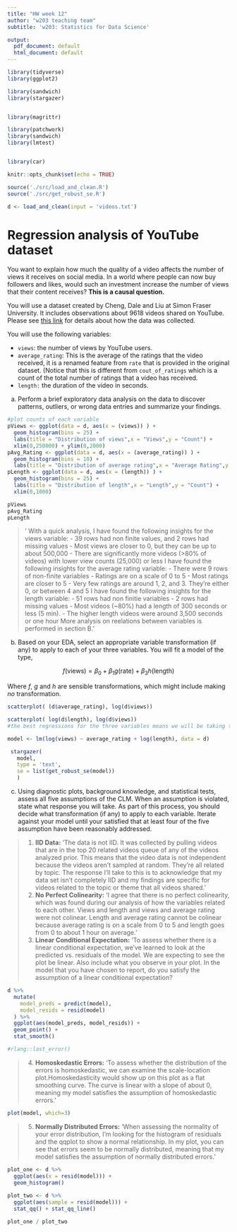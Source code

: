 ```yaml
---
title: "HW week 12"
author: "w203 teaching team"
subtitle: 'w203: Statistics for Data Science'

output:
  pdf_document: default
  html_document: default
---
```


```r
library(tidyverse)
library(ggplot2) 

library(sandwich)
library(stargazer)


library(magrittr)

library(patchwork)
library(sandwich)
library(lmtest)


library(car)
```

```r
knitr::opts_chunk$set(echo = TRUE)
```

```r
source('./src/load_and_clean.R')
source('./src/get_robust_se.R')
```

```r
d <- load_and_clean(input = 'videos.txt')
```
# Regression analysis of YouTube dataset

You want to explain how much the quality of a video affects the number of views it receives on social media. In a world where people can now buy followers and likes, would such an investment increase the number of views that their content receives?  **This is a causal question.** 

You will use a dataset created by Cheng, Dale and Liu at Simon Fraser University.  It includes observations about 9618 videos shared on YouTube.  Please see [this link](http://netsg.cs.sfu.ca/youtubedata/) for details about how the data was collected.

You will use the following variables:

- `views`: the number of views by YouTube users.
- `average_rating`: This is the average of the ratings that the video received, it is a renamed feature from `rate` that is provided in the original dataset. (Notice that this is different from `cout_of_ratings` which is a count of the total number of ratings that a video has received. 
- `length:` the duration of the video in seconds.

a. Perform a brief exploratory data analysis on the data to discover patterns, outliers, or wrong data entries and summarize your findings.

```r
#plot counts of each variable
pViews <- ggplot(data = d, aes(x = (views)) ) +
  geom_histogram(bins = 25) +
  labs(title = "Distribution of views",x = "Views",y = "Count") +
  xlim(0,250000) + ylim(0,2000)
pAvg_Rating <- ggplot(data = d, aes(x = (average_rating)) ) +
  geom_histogram(bins = 10) +
  labs(title = "Distribution of average rating",x = "Average Rating",y = "Count")
pLength <- ggplot(data = d, aes(x = (length)) ) +
  geom_histogram(bins = 25) +
  labs(title = "Distribution of length",x = "Length",y = "Count") +
  xlim(0,1000)

pViews
pAvg_Rating
pLength
```
> '
With a quick analysis, I have found the following insights for the views variable:
- 39 rows had non finite values, and 2 rows had missing values
- Most views are closer to 0, but they can be up to about 500,000
- There are significantly more videos (>80% of videos) with lower view counts (25,000) or less
I have found the following insights for the average rating variable:
- There were 9 rows of non-finite variables
- Ratings are on a scale of 0 to 5
- Most ratings are closer to 5
- Very few ratings are around 1, 2, and 3. They're either 0, or between 4 and 5
I have found the following insights for the length variable:
- 51 rows had non finitie variables
- 2 rows had missing values
- Most videos (~80%) had a length of 300 seconds or less (5 min).
- The higher length videos were around 3,500 seconds or one hour
More analysis on reelations between variables is performed in section B.'

b. Based on your EDA, select an appropriate variable transformation (if any) to apply to each of your three variables.  You will fit a model of the type,

$$
  f(\text{views}) = \beta_0 + \beta_1 g(\text{rate})  + \beta_3 h(\text{length})
$$ 

Where $f$, $g$ and $h$ are sensible transformations, which might include making *no* transformation. 
```r
scatterplot( (d$average_rating), log(d$views)) 

scatterplot( log(d$length), log(d$views)) 
#the best regressions for the three variables means we will be taking the log of views and the log of length.

```


```r
model <- lm(log(views) ~ average_rating + log(length), data = d)

 stargazer(
   model, 
   type = 'text', 
   se = list(get_robust_se(model))
   )


```



c. Using diagnostic plots, background knowledge, and statistical tests, assess all five assumptions of the CLM. When an assumption is violated, state what response you will take.  As part of this process, you should decide what transformation (if any) to apply to each variable. Iterate against your model until your satisfied that at least four of the five assumption have been reasonably addressed. 

> 1. **IID Data:** 'The data is not IID. It was collected by pulling videos that are in the top 20 related videos queue of any of the videos analyzed prior. This means that the video data is not independent because the videos aren't sampled at random. They're all related by topic. The response I'll take to this is to acknowledge that my data set isn't completely IID and my findings are specific for videos related to the topic or theme that all videos shared.'
> 2. **No Perfect Colinearity:** 'I agree that there is no perfect colinearity, which was found during our analysis of how the variables related to each other. Views and length and views and average rating were not colinear. Length and average rating cannot be colinear because average rating is on a scale from 0 to 5 and length goes from 0 to about 1 hour on average.' 
> 3. **Linear Conditional Expectation:** 'To assess whether there is a linear conditional expectation, we've learned to look at the predicted vs. residuals of the model. We are expecting to see the plot be linear. 
Also include what you observe in your plot. In the model that you have chosen to report, do you satisfy the assumption of a linear conditional expectation? 

```r
d %>% 
  mutate(
    model_preds = predict(model), 
    model_resids = resid(model)
  ) %>% 
  ggplot(aes(model_preds, model_resids)) + 
  geom_point() + 
  stat_smooth()


```
```r

#rlang::last_error()


```
> 4. **Homoskedastic Errors:** 'To assess whether the distribution of the errors is homoskedastic, we can examine the scale-location plot.Homoskedasticity would show up on this plot as a flat smoothing curve. The curve is linear with a slope of about 0, meaning my model satisfies the assumption of homoskedastic errors.'

```r
plot(model, which=3)
```

> 5. **Normally Distributed Errors:** 'When assessing the normality of your error distribution, I'm looking for the histogram of residuals and the qqplot to show a normal relationship. 
In my  plot, you can see that errors seem to be normally distributed, meaning that my model satisfies the assumption of normally distributed errors.'

```r
plot_one <- d %>% 
  ggplot(aes(x = resid(model))) + 
  geom_histogram()
  
plot_two <- d %>% 
  ggplot(aes(sample = resid(model))) + 
  stat_qq() + stat_qq_line()

plot_one / plot_two
```